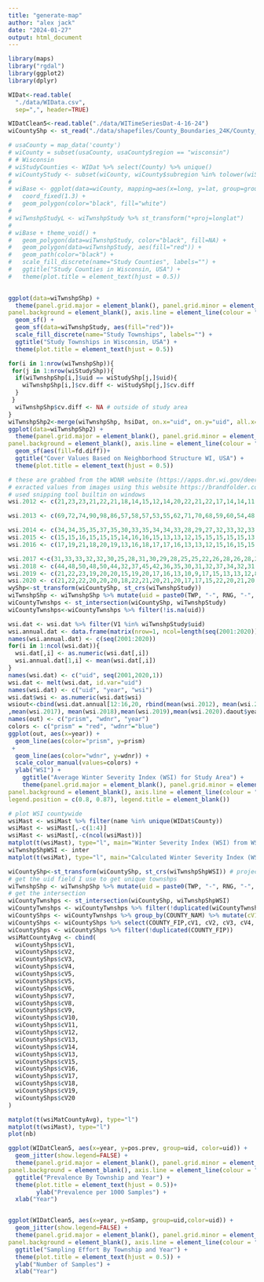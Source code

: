 ---
title: "generate-map"
author: "alex jack"
date: "2024-01-27"
output: html_document
---

```{r setup, include=FALSE}
library(maps)
library("rgdal")
library(ggplot2)
library(dplyr)
```

```{r, read in WIDat}
WIDat<-read.table(
  "./data/WIData.csv",
  sep=",", header=TRUE)

WIDatClean5<-read.table("./data/WITimeSeriesDat-4-16-24")
wiCountyShp <- st_read("./data/shapefiles/County_Boundaries_24K/County_Boundaries_24K.shp")
```

```{r generate study townships map}
# usaCounty = map_data('county')
# wiCounty = subset(usaCounty, usaCounty$region == "wisconsin")
# # Wisconsin
# wiStudyCounties <- WIDat %>% select(County) %>% unique()
# wiCountyStudy <- subset(wiCounty, wiCounty$subregion %in% tolower(wiStudyCounties$County))
# 
# wiBase <- ggplot(data=wiCounty, mapping=aes(x=long, y=lat, group=group)) +
#   coord_fixed(1.3) +
#   geom_polygon(color="black", fill="white")
# 
# wiTwnshpStudyL <- wiTwnshpStudy %>% st_transform("+proj=longlat")
# 
# wiBase + theme_void() +
#   geom_polygon(data=wiTwnshpStudy, color="black", fill=NA) +
#   geom_polygon(data=wiTwnshpStudy, aes(fill="red")) +
#   geom_path(color="black") +
#   scale_fill_discrete(name="Study Counties", labels="") + 
#   ggtitle("Study Counties in Wisconsin, USA") +
#   theme(plot.title = element_text(hjust = 0.5))

 
ggplot(data=wiTwnshpShp) +
  theme(panel.grid.major = element_blank(), panel.grid.minor = element_blank(),
panel.background = element_blank(), axis.line = element_line(colour = "black")) + # get rid of grey background
  geom_sf() + 
  geom_sf(data=wiTwnshpStudy, aes(fill="red"))+ 
  scale_fill_discrete(name="Study Townships", labels="") + 
  ggtitle("Study Townships in Wisconsin, USA") +
  theme(plot.title = element_text(hjust = 0.5))
```

```{r generate map of cv vals}
for(i in 1:nrow(wiTwnshpShp)){
 for(j in 1:nrow(wiStudyShp)){
  if(wiTwnshpShp[i,]$uid == wiStudyShp[j,]$uid){
    wiTwnshpShp[i,]$cv.diff <- wiStudyShp[j,]$cv.diff
  }
 }
  wiTwnshpShp$cv.diff <- NA # outside of study area
}
wiTwnshpShp2<-merge(wiTwnshpShp, hsiDat, on.x="uid", on.y="uid", all.x=TRUE)
ggplot(data=wiTwnshpShp2) +
  theme(panel.grid.major = element_blank(), panel.grid.minor = element_blank(),
panel.background = element_blank(), axis.line = element_line(colour = "black")) + # get rid of grey background
  geom_sf(aes(fill=fd.diff))+ 
  ggtitle("Cover Values Based on Neighborhood Structure WI, USA") +
  theme(plot.title = element_text(hjust = 0.5))
```

```{r generate winter severity plot}
# these are grabbed from the WDNR website (https://apps.dnr.wi.gov/deermetrics/DeerStats.aspx?R=WSI)
# exracted values from images using this website https://brandfolder.com/workbench/extract-text-from-image
# used snipping tool builtin on windows
wsi.2012 <- c(21,23,23,21,22,21,18,14,15,12,14,20,22,21,22,17,14,14,11,16,17,19,15,15,16,19,16,13,10,12,13,13,12,9,6,13,12,9,8,7,5)

wsi.2013 <- c(69,72,74,90,98,86,57,58,57,53,55,62,71,70,68,59,60,54,48,57,58,58,59,54,55,54,55,53,49,45,53,52,50,47,44,37,50,48,46,42,42,40)

wsi.2014 <- c(34,34,35,35,37,35,30,33,35,34,34,33,28,29,27,32,33,32,33,31,27,25,31,31,31,30,30,28,24,30,30,29,29,26,26,22,30,28,27,25,24,25)
wsi.2015 <- c(15,15,16,15,15,15,14,16,16,15,13,13,12,15,15,15,15,15,13,11,14,14,15,14,12,12,9,12,13,12,11,11,10,11,11,10,10,10,9)
wsi.2016 <- c(17,19,21,18,20,19,13,16,18,17,17,16,13,13,12,15,16,15,15,15,11,9,11,13,14,13,12,11,9,12, 11,11,10,10,8,11,11,10,9,9,8)

wsi.2017 <-c(31,33,33,32,32,30,25,28,31,30,29,28,25,25,22,26,28,26,28,27,24,22,25,26,25,25,25,24,20,25,25,24,24,22,18,25,24,24,21,20,19)
wsi.2018 <- c(44,48,50,48,50,44,32,37,45,42,36,35,30,31,32,37,34,32,31,30,27,24,29,31,29,28,25,22,21,27,26,23,21,19,17,27,22,21,19,16,15)
wsi.2019 <- c(21,22,23,19,20,20,15,19,20,17,16,13,10,9,17,15,13,13,12,8,11,13,12,10,6,9,7,5,10,10,8,5,5,5,10,8,6,5,4,4)
wsi.2020 <- c(21,22,22,20,20,20,18,22,21,20,21,20,17,17,15,22,20,21,20,20,17.16,20,21,21,20,18,17,22,20,20,18,19,25,25,22,18,18,16)
wyShp<-st_transform(wiCountyShp, st_crs(wiTwnshpStudy))
wiTwnshpShp <- wiTwnshpShp %>% mutate(uid = paste0(TWP, "-", RNG, "-", DIR_ALPHA))
wiCountyTwnshps <- st_intersection(wiCountyShp, wiTwnshpStudy)
wiCountyTwnshps<-wiCountyTwnshps %>% filter(!is.na(uid))

wsi.dat <- wsi.dat %>% filter(V1 %in% wiTwnshpStudy$uid)
wsi.annual.dat <- data.frame(matrix(nrow=1, ncol=length(seq(2001:2020))))
names(wsi.annual.dat) <- c(seq(2001:2020))
for(i in 1:ncol(wsi.dat)){
  wsi.dat[,i] <- as.numeric(wsi.dat[,i])
  wsi.annual.dat[1,i] <- mean(wsi.dat[,i])
}
names(wsi.dat) <- c("uid", seq(2001,2020,1))
wsi.dat <- melt(wsi.dat, id.var="uid")
names(wsi.dat) <- c("uid", "year", "wsi")
wsi.dat$wsi <- as.numeric(wsi.dat$wsi)
wsiout<-cbind(wsi.dat.annual[12:16,20, rbind(mean(wsi.2012), mean(wsi.2013), mean(wsi.2014), mean(wsi.2015), mean(wsi.2016)))
,mean(wsi.2017), mean(wsi.2018),mean(wsi.2019),mean(wsi.2020).daout$year <- seq(2012,2020,1)
names(out) <- c("prism", "wdnr", "year")
colors <- c("prism" = "red", "wdnr"="blue")
ggplot(out, aes(x=year)) +
  geom_line(aes(color="prism", y=prism)
 +
  geom_line(aes(color="wdnr", y=wdnr)) +
  scale_color_manual(values=colors) +
  ylab("WSI") + 
    ggtitle("Average Winter Severity Index (WSI) for Study Area") +
    theme(panel.grid.major = element_blank(), panel.grid.minor = element_blank(),
panel.background = element_blank(), axis.line = element_line(colour = "black"),
legend.position = c(0.8, 0.87), legend.title = element_blank())
```
```{r creat plots for WSI by township?}
# plot WSI countywide
wsiMast <- wsiMast %>% filter(name %in% unique(WIDat$County))
wsiMast <- wsiMast[,-c(1:4)]
wsiMast <- wsiMast[,-c(ncol(wsiMast))]
matplot(t(wsiMast), type="l", main="Winter Severity Index (WSI) from WSI From WIDot", xlab="Year", ylab="WSI")
wiTwnshpShpWSI <- inter
matplot(t(wsiMat), type="l", main="Calculated Winter Severity Index (WSI) from Prism Data Winter", xlab="Year", ylab="WSI")

wiCountyShp<-st_transform(wiCountyShp, st_crs(wiTwnshpShpWSI)) # project to same CRS
# get the uid field I use to get unique townshps
wiTwnshpShp <- wiTwnshpShp %>% mutate(uid = paste0(TWP, "-", RNG, "-", DIR_ALPHA))
# get the intersection
wiCountyTwnshps <- st_intersection(wiCountyShp, wiTwnshpShpWSI)
wiCountyTwnshps <- wiCountyTwnshps %>% filter(!duplicated(wiCountyTwnshps$uid))
wiCountyShps <- wiCountyTwnshps %>% group_by(COUNTY_NAM) %>% mutate(cV1 = mean(V1), cV2 = mean(V2), cV3 = mean(V3), cV4 = mean(V4), cV5 = mean(V5), cV6 = mean(V6), cV7 = mean(V7), cV8 = mean(V8), cV9 = mean(V9), cV10 = mean(V10), cV11 = mean(V11), cV12 = mean(V12), cV13 = mean(V13), cV14 = mean(V14), cV15 = mean(V15), cV16 = mean(V16), cV17 = mean(V17), cV18 = mean(V18), cV19 = mean(V19), cV20 = mean(V20))
wiCountyShps <- wiCountyShps %>% select(COUNTY_FIP,cV1, cV2, cV3, cV4, cV5, cV6, cV7, cV8, cV9, cV10, cV11, cV12, cV13, cV14, cV15, cV16, cV17, cV18, cV19,cV20) # get rid of duplicates
wiCountyShps <- wiCountyShps %>% filter(!duplicated(COUNTY_FIP))
wsiMatCountyAvg <- cbind(
  wiCountyShps$cV1,
  wiCountyShps$cV2,
  wiCountyShps$cV3,
  wiCountyShps$cV4,
  wiCountyShps$cV5,
  wiCountyShps$cV5,
  wiCountyShps$cV6,
  wiCountyShps$cV7,
  wiCountyShps$cV8,
  wiCountyShps$cV9,
  wiCountyShps$cV10,
  wiCountyShps$cV11,
  wiCountyShps$cV12,
  wiCountyShps$cV13,
  wiCountyShps$cV14,
  wiCountyShps$cV13,
  wiCountyShps$cV15,
  wiCountyShps$cV16,
  wiCountyShps$cV17,
  wiCountyShps$cV18,
  wiCountyShps$cV19,
  wiCountyShps$cV20
)

matplot(t(wsiMatCountyAvg), type="l")
matplot(t(wsiMast), type="l")
plot(nb)
```

```{r plot data by group and year}

ggplot(WIDatClean5, aes(x=year, y=pos.prev, group=uid, color=uid)) +
  geom_jitter(show.legend=FALSE) +  
  theme(panel.grid.major = element_blank(), panel.grid.minor = element_blank(),
panel.background = element_blank(), axis.line = element_line(colour = "black")) + # get rid of grey background
  ggtitle("Prevalence By Township and Year") +
  theme(plot.title = element_text(hjust = 0.5))+
        ylab("Prevalence per 1000 Samples") +
  xlab("Year")


ggplot(WIDatClean5, aes(x=year, y=nSamp, group=uid,color=uid)) +
  geom_jitter(show.legend=FALSE) +  
  theme(panel.grid.major = element_blank(), panel.grid.minor = element_blank(),
panel.background = element_blank(), axis.line = element_line(colour = "black")) + # get rid of grey background
  ggtitle("Sampling Effort By Township and Year") +
  theme(plot.title = element_text(hjust = 0.5)) +         
  ylab("Number of Samples") +
  xlab("Year")
```


